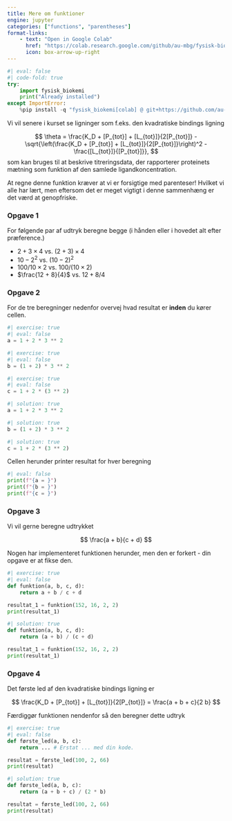 ```yaml
---
title: Mere om funktioner
engine: jupyter
categories: ["functions", "parentheses"]
format-links:
    - text: "Open in Google Colab"
      href: "https://colab.research.google.com/github/au-mbg/fysisk-biokemi/blob/built-notebooks/built_notebooks/student/notebook_3.ipynb"
      icon: box-arrow-up-right
---
```


``` python
#| eval: false
#| code-fold: true
try:
    import fysisk_biokemi
    print("Already installed")
except ImportError:
    %pip install -q "fysisk_biokemi[colab] @ git+https://github.com/au-mbg/fysisk-biokemi.git"
```

Vi vil senere i kurset se ligninger som f.eks. den kvadratiske bindings ligning

$$
\theta = \frac{K_D + [P_{tot}] + [L_{tot}]}{2[P_{tot}]} - \sqrt{\left(\frac{K_D + [P_{tot}] + [L_{tot}]}{2[P_{tot}]}\right)^2 - \frac{[L_{tot}]}{[P_{tot}]}},
$$
som kan bruges til at beskrive titreringsdata, der rapporterer proteinets mætning som funktion af den samlede ligandkoncentration.

At regne denne funktion kræver at vi er forsigtige med parenteser! Hvilket vi alle har 
lært, men eftersom det er meget vigtigt i denne sammenhæng er det værd at genopfriske. 

### Opgave 1 

For følgende par af udtryk beregne begge (i hånden eller i hovedet alt efter præference.)

- $2 + 3 \times 4$ vs. $(2 + 3) \times 4$
- $10 - 2^2$ vs. $(10 - 2)^2$
- $100 / 10 \times 2$ vs. $100 / (10 \times 2)$ 
- $\frac{12 + 8}{4}$ vs. $12 + 8 / 4$

### Opgave 2

For de tre beregninger nedenfor overvej hvad resultat er **inden** du kører cellen. 

```python
#| exercise: true
#| eval: false
a = 1 + 2 * 3 ** 2
```
```python
#| exercise: true
#| eval: false
b = (1 + 2) * 3 ** 2
```
```python
#| exercise: true
#| eval: false
c = 1 + 2 * (3 ** 2)
```

```python
#| solution: true
a = 1 + 2 * 3 ** 2
```
```python
#| solution: true
b = (1 + 2) * 3 ** 2
```
```python
#| solution: true
c = 1 + 2 * (3 ** 2)
```

Cellen herunder printer resultat for hver beregning

```python
#| eval: false
print(f"{a = }")
print(f"{b = }")
print(f"{c = }")
```

### Opgave 3

Vi vil gerne beregne udtrykket

$$
\frac{a + b}{c + d}
$$

Nogen har implementeret funktionen herunder, men den er forkert - din opgave er at fikse den.

```python
#| exercise: true
#| eval: false
def funktion(a, b, c, d):
    return a + b / c + d

resultat_1 = funktion(152, 16, 2, 2)
print(resultat_1)
```

```python
#| solution: true
def funktion(a, b, c, d):
    return (a + b) / (c + d)

resultat_1 = funktion(152, 16, 2, 2)
print(resultat_1)
```

### Opgave 4

Det første led af den kvadratiske bindings ligning er 

$$
\frac{K_D + [P_{tot}] + [L_{tot}]}{2[P_{tot}]} = \frac{a + b + c}{2 b}
$$

Færdiggør funktionen nendenfor så den beregner dette udtryk 

```python
#| exercise: true
#| eval: false
def første_led(a, b, c):
    return ... # Erstat ... med din kode.

resultat = første_led(100, 2, 66)
print(resultat)
```

```python
#| solution: true
def første_led(a, b, c):
    return (a + b + c) / (2 * b)

resultat = første_led(100, 2, 66)
print(resultat)
```
